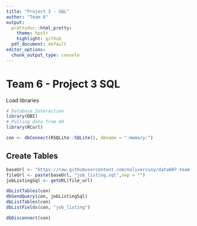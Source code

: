 ```yaml
---
title: "Project 3 - SQL"
author: "Team 6"
output:
  prettydoc::html_pretty:
    theme: hpstr
    highlight: github
  pdf_document: default
editor_options: 
  chunk_output_type: console
---
```


# Team 6 - Project 3 SQL


Load libraries
```r
# Database Interaction
library(DBI)
# Pulling data from GH
library(RCurl)
```



```r
con <- dbConnect(RSQLite::SQLite(), dbname = ":memory:")

```

## Create Tables
```r
baseUrl <- "https://raw.githubusercontent.com/nolivercuny/data607-team-6-project-3/master/sql/"
fileUrl <- paste(baseUrl, "job_listing.sql",sep = "")
jobListingSql <- getURL(file_url)

dbListTables(con)
dbSendQuery(con, jobListingSql)
dbListTables(con)
dbListFields(con, "job_listing")
```


```r
dbDisconnect(con)
```

